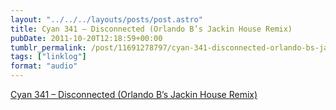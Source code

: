 ```yaml
---
layout: "../../../layouts/posts/post.astro"
title: Cyan 341 – Disconnected (Orlando B’s Jackin House Remix)
pubDate: 2011-10-20T12:18:59+00:00
tumblr_permalink: /post/11691278797/cyan-341-disconnected-orlando-bs-jackin-house
tags: ["linklog"]
format: "audio"
---
```


[Cyan 341 &#8211; Disconnected (Orlando B&rsquo;s Jackin House Remix)][1]

[1]: http://soundcloud.com/the-veal-pen/cyan-341-disconnected-orlando

